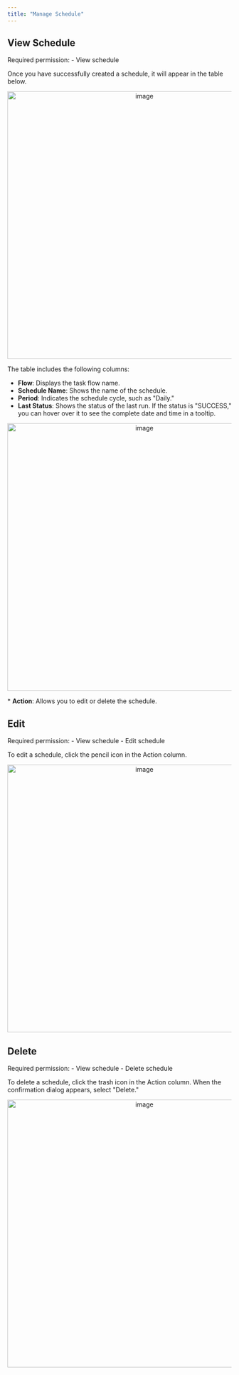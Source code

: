 ```yaml
---
title: "Manage Schedule"
---
```

## View Schedule

<Note>
Required permission:
- View schedule
</Note>

Once you have successfully created a schedule, it will appear in the table below.

<div align="center">
  <img src="https://t3837933.p.clickup-attachments.com/t3837933/1f20ab9f-4ed5-485c-8dc0-c62fb81b3ea4/image.png" alt="image" width="600" />
</div>

The table includes the following columns:
- **Flow**: Displays the task flow name.
- **Schedule Name**: Shows the name of the schedule.
- **Period**: Indicates the schedule cycle, such as "Daily."
- **Last Status**: Shows the status of the last run. If the status is "SUCCESS," you can hover over it to see the complete date and time in a tooltip.

<div align="center">
  <img src="https://t3837933.p.clickup-attachments.com/t3837933/4a4c60e4-d0aa-42be-9972-e67211abfeaa/image.png" alt="image" width="600" />
</div>

\*   **Action**: Allows you to edit or delete the schedule.

## Edit

<Note>
Required permission:
- View schedule
- Edit schedule
</Note>

To edit a schedule, click the pencil icon in the Action column.

<div align="center">
  <img src="https://t3837933.p.clickup-attachments.com/t3837933/e61facf8-eaa5-4a76-9c1a-ec45baa5cf99/image.png" alt="image" width="600" />
</div>

## Delete

<Note>
Required permission:
- View schedule
- Delete schedule
</Note>

To delete a schedule, click the trash icon in the Action column. When the confirmation dialog appears, select "Delete."

<div align="center">
  <img src="https://t3837933.p.clickup-attachments.com/t3837933/6ba0e73f-8483-4804-88f3-54a4a4cf5f00/image.png" alt="image" width="600" />
</div>
